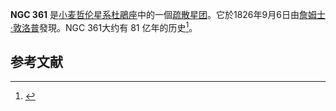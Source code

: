 {{NGCInfoBox|NGCID=NGC 361|發現者=詹姆士·丹露帕|發現日期=1826年9月6日|其他編號=ESO 51-SC12|曆元=J2000.0|赤經=1時2分11.1秒
|赤緯=-71°36'24"|星座=杜鹃座|星體=星系|星等=|表面亮度=|藍等=12}}

'''NGC 361''' 是[[小麦哲伦星系|小麦哲伦星系]][[杜鵑座|杜鵑座]]中的一個[[疏散星团|疏散星团]]。它於1826年9月6日由[[詹姆士·敦洛普|詹姆士·敦洛普]]發現。NGC 361大约有 81 亿年的历史<ref>{{cite web|title=New General Catalog Objects: NGC 350 - 399|url=http://cseligman.com/text/atlas/ngc3a.htm#361|publisher=Cseligman|access-date=November 20, 2016|archive-date=2018-07-24|archive-url=https://web.archive.org/web/20180724125707/http://cseligman.com/text/atlas/ngc3a.htm#361}}</ref>。

==参考文献==
{{reflist}}

{{NGCReference|361}}
{{Catalogs|NGC=361}}